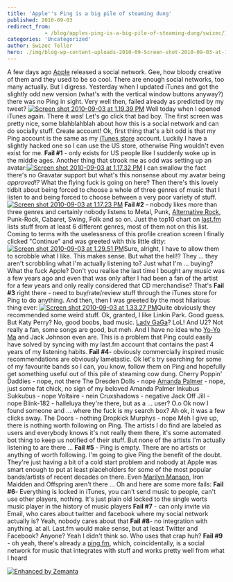 ```yaml
---
title: 'Apple''s Ping is a big pile of steaming dung'
published: 2010-09-03
redirect_from: 
            - /blog/apples-ping-is-a-big-pile-of-steaming-dung/swizec/1444
categories: 'Uncategorized'
author: Swizec Teller
hero: ./img/blog-wp-content-uploads-2010-09-Screen-shot-2010-09-03-at-1.19.39-PM.png
---
```

A few days ago [Apple](http://www.apple.com "Apple") released a social network. Gee, how bloody creative of them and they used to be so cool. There are enough social networks, too many actually. But I digress. Yesterday when I updated iTunes and got the slightly odd new version (what's with the vertical window buttons anyway?) there was no Ping in sight. Very well then, failed already as predicted by my tweet? [![](http://swizec.com/blog/wp-content/uploads/2010/09/Screen-shot-2010-09-03-at-1.19.39-PM.png "Screen shot 2010-09-03 at 1.19.39 PM")](./img/blog-wp-content-uploads-2010-09-Screen-shot-2010-09-03-at-1.19.39-PM.png) Well today when I opened iTunes again. There it was! Let's go click that bad boy. The first screen was pretty nice, some blahblahblah about how this is a social network and can do socially stuff. Create account! Ok, first thing that's a bit odd is that my Ping account is the same as my [iTunes store](http://itunes.com "ITunes Store") account. Luckily I have a slightly hacked one so I can use the US store, otherwise Ping wouldn't even exist for me. **Fail #1** - only exists for US people like I suddenly woke up in the middle ages. Another thing that strook me as odd was setting up an avatar:[![](http://swizec.com/blog/wp-content/uploads/2010/09/Screen-shot-2010-09-03-at-1.17.32-PM.png "Screen shot 2010-09-03 at 1.17.32 PM")](./img/blog-wp-content-uploads-2010-09-Screen-shot-2010-09-03-at-1.17.32-PM.png) I can swallow the fact there's no Gravatar support but what's this nonsense about my avatar being _approved!?_ What the flying fuck is going on here? Then there's this lovely tidbit about being forced to choose a whole of three genres of music that I listen to and being forced to choose between a very poor variety of stuff.[![](http://swizec.com/blog/wp-content/uploads/2010/09/Screen-shot-2010-09-03-at-1.17.23-PM.png "Screen shot 2010-09-03 at 1.17.23 PM")](./img/blog-wp-content-uploads-2010-09-Screen-shot-2010-09-03-at-1.17.23-PM.png) **Fail #2** - nobody likes more than three genres and certainly nobody listens to Metal, Punk, [Alternative Rock](http://en.wikipedia.org/wiki/Alternative_rock "Alternative rock"), Punk-Rock, Cabaret, Swing, Folk and so on. Just the top10 chart on [last.fm](http://Last.fm "Last.fm") lists stuff from at least 6 different genres, most of them not on this list. Coming to terms with the uselessness of this profile creation screen I finally clicked "Continue" and was greeted with this little ditty: [![](http://swizec.com/blog/wp-content/uploads/2010/09/Screen-shot-2010-09-03-at-1.29.51-PM.png "Screen shot 2010-09-03 at 1.29.51 PM")](./img/blog-wp-content-uploads-2010-09-Screen-shot-2010-09-03-at-1.29.51-PM.png)Sure, alright, I have to allow them to scrobble what I like. This makes sense. But what the hell!? They ... they aren't scrobbling what I'm actually listening to? Just what I'm ... buying? What the fuck Apple? Don't you realise the last time I bought any music was a few years ago and even that was only after I had been a fan of the artist for a few years and only really considered that CD merchandise? That's **Fail #3** right there - need to buy/rate/review stuff through the iTunes store for Ping to do anything. And then, then I was greeted by the most hilarious thing ever: [![](http://swizec.com/blog/wp-content/uploads/2010/09/Screen-shot-2010-09-03-at-1.33.27-PM.png "Screen shot 2010-09-03 at 1.33.27 PM")](./img/blog-wp-content-uploads-2010-09-Screen-shot-2010-09-03-at-1.33.27-PM.png)Quite obviously they recommended some weird stuff. Ok, granted, I like Linkin Park. Good guess. But Katy Perry? No, good boobs, bad music. [Lady GaGa](http://www.ladygaga.com/ "Lady Gaga")? LoL! And U2? Not really a fan, some songs are good, but meh. And I have no idea who [Yo-Yo Ma](http://www.yo-yoma.com/ "Yo-Yo Ma") and Jack Johnson even are. This is a problem that Ping could easily have solved by syncing with my last.fm account that contains the past 4 years of my listening habits. **Fail #4**- obviously commercially inspired music recommendations are obviously lametastic. Ok let's try searching for some of my favourite bands so I can, you know, follow them on Ping and hopefully get something useful out of this pile of steaming cow dung. Cherry Poppin' Daddies - nope, not there The Dresden Dolls - nope [Amanda Palmer](http://amandapalmer.net "Amanda Palmer") - nope, just some fat chick, no sign of my beloved Amanda Palmer Inkubus Sukkubus - nope Voltaire - nein Cruxshadows - negative Jack Off Jill - nope Blink-182 - halleluya they're there, but as a ... user? O.o Ok now I found someone and ... where the fuck is my search box? Ah ok, it was a few clicks away. The Doors - nothing Dropkick Murphys - nope Meh I give up, there is nothing worth following on Ping. The artists I do find are labeled as users and everybody knows it's not really them there, it's some automated bot thing to keep us notified of their stuff. But none of the artists I'm actually listening to are there ... **Fail #5** - Ping is empty. There are no artists or anything of worth following. I'm going to give Ping the benefit of the doubt. They're just having a bit of a cold start problem and nobody at Apple was smart enough to put at least placeholders for some of the most popular bands/artists of recent decades on there. Even [Marilyn Manson](http://www.marilynmanson.com "Marilyn Manson"), Iron Maidden and Offspring aren't there ... Oh and here are some more fails: **Fail #6**- Everything is locked in iTunes, you can't send music to people, can't use other players, nothing. It's just plain old locked to the single worts music player in the history of music players **Fail #7** - can only invite via Email, who cares about twitter and facebook where my social network actually is? Yeah, nobody cares about that **Fail #8**- no integration with anything. at all. Last.fm would make sense, but at least Twitter and Facebook? Anyone? Yeah I didn't think so. Who uses that crap huh? **Fail #9** - oh yeah, there's already a [ping.fm](http://ping.fm/), which, coincidentally, is a social network for music that integrates with stuff and works pretty well from what I heard

[![Enhanced by Zemanta](http://img.zemanta.com/zemified_e.png?x-id=ffb7f017-5402-4e8f-9ce4-f22d785e005b)](http://www.zemanta.com/ "Enhanced by Zemanta")